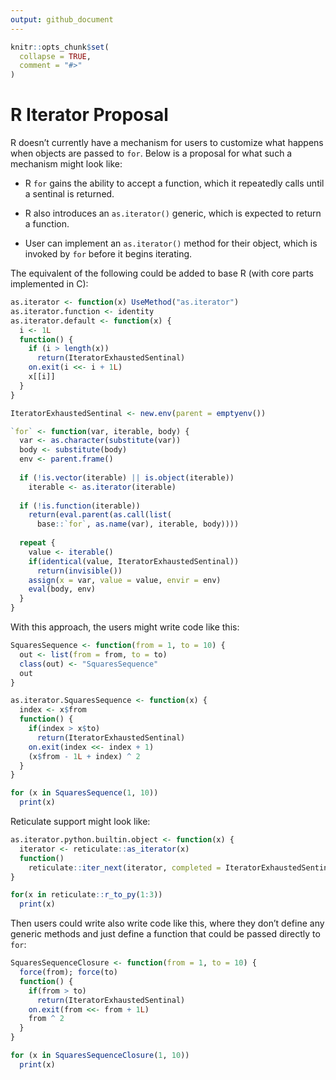 ```yaml
---
output: github_document
---
```


<!-- README.md is generated from README.Rmd. Please edit that file -->

```r
knitr::opts_chunk$set(
  collapse = TRUE,
  comment = "#>"
)
```

# R Iterator Proposal

R doesn't currently have a mechanism for users to customize what happens
when objects are passed to `for`. Below is a proposal for what such a
mechanism might look like:

-   R `for` gains the ability to accept a function, which it repeatedly
    calls until a sentinal is returned.

-   R also introduces an `as.iterator()` generic, which is expected to
    return a function.

-   User can implement an `as.iterator()` method for their object, which
    is invoked by `for` before it begins iterating.

The equivalent of the following could be added to base R (with core
parts implemented in C):

```r
as.iterator <- function(x) UseMethod("as.iterator")
as.iterator.function <- identity
as.iterator.default <- function(x) {
  i <- 1L
  function() {
    if (i > length(x))
      return(IteratorExhaustedSentinal)
    on.exit(i <<- i + 1L)
    x[[i]]
  }
}

IteratorExhaustedSentinal <- new.env(parent = emptyenv())

`for` <- function(var, iterable, body) {
  var <- as.character(substitute(var))
  body <- substitute(body)
  env <- parent.frame()
  
  if (!is.vector(iterable) || is.object(iterable)) 
    iterable <- as.iterator(iterable)
  
  if (!is.function(iterable))
    return(eval.parent(as.call(list(
      base::`for`, as.name(var), iterable, body))))
  
  repeat {
    value <- iterable() 
    if(identical(value, IteratorExhaustedSentinal))
      return(invisible())
    assign(x = var, value = value, envir = env)
    eval(body, env)
  }
}
```

With this approach, the users might write code like this:

```r
SquaresSequence <- function(from = 1, to = 10) {
  out <- list(from = from, to = to)
  class(out) <- "SquaresSequence"
  out
}

as.iterator.SquaresSequence <- function(x) {
  index <- x$from
  function() {
    if(index > x$to)
      return(IteratorExhaustedSentinal)
    on.exit(index <<- index + 1)
    (x$from - 1L + index) ^ 2
  }
}

for (x in SquaresSequence(1, 10))
  print(x)
```

Reticulate support might look like:

```r
as.iterator.python.builtin.object <- function(x) {
  iterator <- reticulate::as_iterator(x)
  function()
    reticulate::iter_next(iterator, completed = IteratorExhaustedSentinal)
}

for(x in reticulate::r_to_py(1:3))
  print(x)
```

Then users could write also write code like this, where they don't
define any generic methods and just define a function that could be
passed directly to `for`:

```r
SquaresSequenceClosure <- function(from = 1, to = 10) {
  force(from); force(to)
  function() {
    if(from > to)
      return(IteratorExhaustedSentinal)
    on.exit(from <<- from + 1L)
    from ^ 2
  }
}

for (x in SquaresSequenceClosure(1, 10))
  print(x)
```
